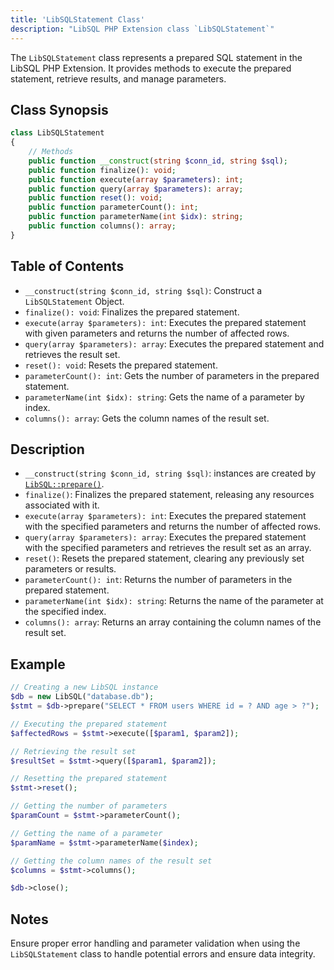 ```yaml
---
title: 'LibSQLStatement Class'
description: "LibSQL PHP Extension class `LibSQLStatement`"
---
```


The `LibSQLStatement` class represents a prepared SQL statement in the LibSQL PHP Extension. It provides methods to execute the prepared statement, retrieve results, and manage parameters.

## Class Synopsis

```php
class LibSQLStatement
{
    // Methods
    public function __construct(string $conn_id, string $sql);
    public function finalize(): void;
    public function execute(array $parameters): int;
    public function query(array $parameters): array;
    public function reset(): void;
    public function parameterCount(): int;
    public function parameterName(int $idx): string;
    public function columns(): array;
}
```

## Table of Contents

- `__construct(string $conn_id, string $sql)`: Construct a `LibSQLStatement` Object.
- `finalize(): void`: Finalizes the prepared statement.
- `execute(array $parameters): int`: Executes the prepared statement with given parameters and returns the number of affected rows.
- `query(array $parameters): array`: Executes the prepared statement and retrieves the result set.
- `reset(): void`: Resets the prepared statement.
- `parameterCount(): int`: Gets the number of parameters in the prepared statement.
- `parameterName(int $idx): string`: Gets the name of a parameter by index.
- `columns(): array`: Gets the column names of the result set.

## Description

- `__construct(string $conn_id, string $sql)`: instances are created by [`LibSQL::prepare()`](/dark-extensions/references/libsql#prepare).
- `finalize()`: Finalizes the prepared statement, releasing any resources associated with it.
- `execute(array $parameters): int`: Executes the prepared statement with the specified parameters and returns the number of affected rows.
- `query(array $parameters): array`: Executes the prepared statement with the specified parameters and retrieves the result set as an array.
- `reset()`: Resets the prepared statement, clearing any previously set parameters or results.
- `parameterCount(): int`: Returns the number of parameters in the prepared statement.
- `parameterName(int $idx): string`: Returns the name of the parameter at the specified index.
- `columns(): array`: Returns an array containing the column names of the result set.

## Example

```php
// Creating a new LibSQL instance
$db = new LibSQL("database.db");
$stmt = $db->prepare("SELECT * FROM users WHERE id = ? AND age > ?");

// Executing the prepared statement
$affectedRows = $stmt->execute([$param1, $param2]);

// Retrieving the result set
$resultSet = $stmt->query([$param1, $param2]);

// Resetting the prepared statement
$stmt->reset();

// Getting the number of parameters
$paramCount = $stmt->parameterCount();

// Getting the name of a parameter
$paramName = $stmt->parameterName($index);

// Getting the column names of the result set
$columns = $stmt->columns();

$db->close();
```

## Notes

Ensure proper error handling and parameter validation when using the `LibSQLStatement` class to handle potential errors and ensure data integrity.
